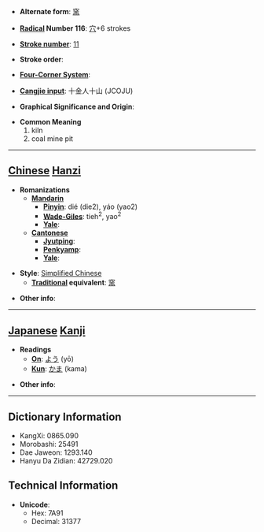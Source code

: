 * '''Alternate form''': [[窯]]

* '''[[Wiktionary:Chinese radical index| Radical]] Number 116''': [[Wiktionary:Chinese radical index 穴|穴]]+6 strokes

* '''[[Wiktionary:Chinese total strokes index|Stroke number]]''': [[Wiktionary:Chinese total strokes index 11|11]]

* '''Stroke order''': 

* '''[[Wiktionary:Chinese four corner index|Four-Corner System]]''': 

* '''[[Wiktionary:Chinese Cangjie index|Cangjie input]]''': 十金人十山 (JCOJU)

* '''Graphical Significance and Origin''': 

* '''Common Meaning'''
*#kiln
*# coal mine pit


----

== [[Chinese]] [[Hanzi]] ==

* '''Romanizations'''
** '''[[Mandarin]]'''
*** '''[[Pinyin]]''': dié (die2), yáo (yao2)
*** '''[[Wade-Giles]]''': tieh<sup>2</sup>, yao<sup>2</sup>
*** '''[[Yale]]''': 
** '''[[Cantonese]]'''
*** '''[[Jyutping]]''':
*** '''[[Penkyamp]]''': 
*** '''[[Yale]]''': 

* '''Style''': [[Simplified Chinese]] 
** '''[[Traditional Chinese|Traditional]] equivalent''': [[窯]]

* '''Other info''': 

----

== [[Japanese]] [[Kanji]] ==

* '''Readings'''
** '''[[On]]''': [[よう]] (yō)
** '''[[Kun]]''': [[かま]] (kama)

* '''Other info''':  

----

== Dictionary Information ==

* KangXi: 0865.090
* Morobashi: 25491
* Dae Jaweon: 1293.140
* Hanyu Da Zidian: 42729.020

== Technical Information ==

* '''Unicode''':
** Hex: 7A91
** Decimal: 31377